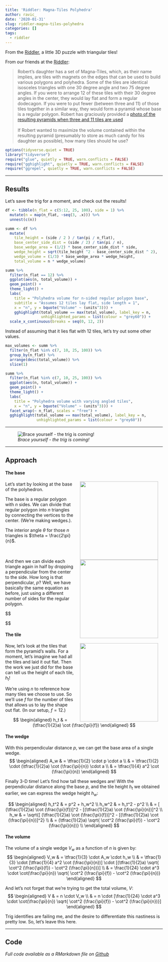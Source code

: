 ```yaml
---
title: 'Riddler: Magna-Tiles Polyhedra'
author: ravic_
date: '2020-01-31'
slug: riddler-magna-tiles-polyhedra
categories: []
tags:
  - riddler
---
```


From the [Riddler](https://fivethirtyeight.com/features/can-you-roll-the-perfect-bowl/), a little 3D puzzle with triangular tiles!

<!--more-->

From our friends at the [Riddler](https://fivethirtyeight.com/features/can-you-roll-the-perfect-bowl/):  

> Robert’s daughter has a set of Magna-Tiles, which, as their name implies, are tiles with magnets on the edges that can be used to build various polygons and polyhedra. Some of the tiles are identical isosceles triangles with one 30 degree angle and two 75 degree angles. If you were to arrange 12 of these tiles with their 30 degree angles in the center, they would lay flat and form a regular dodecagon. If you were to put fewer (between three and 11) of those tiles together in a similar way, they would form a pyramid whose base is a regular polygon. Robert has graciously provided a [photo of the resulting pyramids when three and 11 tiles are used](https://fivethirtyeight.com/features/can-you-roll-the-perfect-bowl/) \
\
If Robert wanted to maximize the volume contained within the resulting pyramid (presumably to store as much candy for his daughter as possible), how many tiles should he use?




```r
options(tidyverse.quiet = TRUE)
library("tidyverse")
require("glue", quietly = TRUE, warn.conflicts = FALSE)
require("gghighlight", quietly = TRUE, warn.conflicts = FALSE)
require("ggrepel", quietly = TRUE, warn.conflicts = FALSE)
```

---


## Results
Let's save the trig for a moment, and check out the results!

```r
df <- tibble(n_flat = c(5:12, 25, 100), side = 1) %>%
  mutate(n = map(n_flat, ~seq(3, .x))) %>%
  unnest(c(n))

summ <- df %>%
  mutate(
    tile_height = (side / 2 ) / tan(pi / n_flat),
    base_center_side_dist = (side / 2) / tan(pi / n),
    base_wedge_area = (1/2) * base_center_side_dist * side,
    wedge_height = sqrt(tile_height ^2 - base_center_side_dist ^ 2),
    wedge_volume = (1/3) * base_wedge_area * wedge_height,
    total_volume = n * wedge_volume) 

```

```r
summ %>%
  filter(n_flat == 12) %>%
  ggplot(aes(n, total_volume)) +
  geom_point() +
  theme_light() +
  labs(
    title = "Polyhedra volume for n-sided regular polygon base",
    subtitle = "Assumes 12 tiles lay flat, side length = 1",
    x = "n", y = bquote("Volume" ~ (units^3))) +
    gghighlight(total_volume == max(total_volume), label_key = n,
                unhighlighted_params = list(colour = "grey60")) +
  scale_x_continuous(breaks = seq(0, 12, 2))
```

Instead of assuming that it lies flat with 12 tiles, let's try out some
other values.

```r
max_volumes <- summ %>%
  filter(n_flat %in% c(7, 10, 25, 100)) %>%
  group_by(n_flat) %>%
  arrange(desc(total_volume)) %>%
  slice(1)

summ %>%
  filter(n_flat %in% c(7, 10, 25, 100)) %>%
  ggplot(aes(n, total_volume)) +
  geom_point() +
  theme_light() +
  labs(
    title = "Polyhedra volume with varying angled tiles",
    x = "n", y = bquote("Volume" ~ (units^3))) +
  facet_wrap(~ n_flat, scales = "free") +
  gghighlight(total_volume == max(total_volume), label_key = n,
              unhighlighted_params = list(colour = "grey60")) 
```



---

![*Brace yourself - the trig is coming!*](https://sites.google.com/site/therealworldtrigonometry/_/rsrc/1460486510342/home/image.gif)

---

## Approach


#### The base  

<!-- https://stackoverflow.com/questions/255170/markdown-and-image-alignment -->
<img style="padding: 0 15px; float: right;" src="/post/2020-01-31-riddler-magna-tiles-polyhedra_files/SVG/02-triangles-polygon.svg" height="250" width="250">
Let's start by looking at the base of the polyhedron.

The base is a regular polygon with $n$ sides. We can divide that regular 
polygon into $n$ triangles by connecting the vertices to the center. (We're 
making wedges.).

The interior angle $\theta$ for those $n$ triangles is $\theta = \frac{2\pi}{n}$.  
\
\


<img style="padding: 0 15px; float: right;" src="/post/2020-01-31-riddler-magna-tiles-polyhedra_files/SVG/03-perpendicular-base.svg" height="250" width="250">
And then we can divide each triangle again in half by dropping a perpendicular
from the center to the side. How long is that perpendicular, $p$? Well, we have
basically the same equation as before, just using a different number of sides
for the regular polygon.

$$
\begin{aligned}
\tan(\tfrac{1}{2}\theta) & = (\tfrac{1}{2}a) / p \\
p & = (\tfrac{1}{2}a)  \cot (\tfrac{1}{2}\theta) \\
p & = (\tfrac{1}{2}a) \cot (\frac{\pi}{n})

\end{aligned}
$$

#### The tile

<img style="padding: 0 15px; float: right;" src="/post/2020-01-31-riddler-magna-tiles-polyhedra_files/SVG/04-dodecahedron.svg" height="250" width="250">
Now, let's look at the tiles that form the pyramid's walls. For a moment,
let's imagine we had all the tiles and laid it out flat. Then the work we
just did for the base can tell us the height of each tile, $h_t$!

We're using $n$ to reference how many tiles we choose to use. So we'll use 
$f$ for the number of tiles that allows us to lay the shape out flat. (In 
our setup, $f = 12$.)

$$
\begin{aligned}
h_t & = (\tfrac{1}{2}a) \cot (\frac{\pi}{f})
\end{aligned}
$$

#### The wedge  

With this perpendicular distance $p$, we can get the base area of a single 
wedge.
$$
\begin{aligned}
A_w & = \tfrac{1}{2} \cdot p \cdot a \\
& = \tfrac{1}{2} \cdot (\tfrac{1}{2}a) \cot (\frac{\pi}{n}) \cdot a \\
& = \tfrac{1}{4} a^2  \cot (\frac{\pi}{n})
\end{aligned}
$$

Finally 3-D time! Let's find how tall these wedges are! With the 
perpendicular distance along the base $p$, and the tile height 
$h_t$ we obtained earlier, we can express the wedge height $h_w$:

$$
\begin{aligned}
h_t^2 & = p^2 + h_w^2 \\
h_w^2 & = h_t^2 - p^2 \\
& = [ (\tfrac{1}{2}a) \cot (\frac{\pi}{f})]^2 - [(\tfrac{1}{2}a) \cot (\frac{\pi}{n})]^2 \\
h_w & = \sqrt{[ (\tfrac{1}{2}a) \cot (\frac{\pi}{f})]^2 - [(\tfrac{1}{2}a) \cot (\frac{\pi}{n})]^2} \\
& = (\tfrac{1}{2}a) \sqrt{ \cot^2 (\frac{\pi}{f}) -  \cot^2 (\frac{\pi}{n})} \\
\end{aligned}
$$

#### The volume  

The volume of a single wedge $V_w$ as a function of $n$ is given by:
$$
\begin{aligned}
V_w & = \tfrac{1}{3} \cdot A_w \cdot h_w \\
& = \tfrac{1}{3} \cdot [\tfrac{1}{4} a^2  \cot (\frac{\pi}{n})] \cdot [(\tfrac{1}{2}a) \sqrt{ \cot^2 (\frac{\pi}{f}) -  \cot^2 (\frac{\pi}{n})}] \\
& = \frac{1}{24} \cdot a^3 \cdot \cot(\frac{\pi}{n}) \sqrt{ \cot^2 (\frac{\pi}{f}) -  \cot^2 (\frac{\pi}{n})}
\end{aligned}
$$

And let's not forget that we're trying to get the total volume, $V$:
$$
\begin{aligned}
V & = n \cdot V_w \\
& = n \cdot [\frac{1}{24} \cdot a^3 \cdot \cot(\frac{\pi}{n}) \sqrt{ \cot^2 (\frac{\pi}{f}) -  \cot^2 (\frac{\pi}{n})}]
\end{aligned}
$$

Trig identifies are failing me, and the desire to differentiate this nastiness
is pretty low. So, let's leave this here.

---

## Code
*Full code available as a RMarkdown file on [Github](https://github.com/ravichandrasekaran/ravic_/content/post/2020-01-31-riddler-magna-tiles-polyhedra.Rmd)*


```r
```

```r
```
